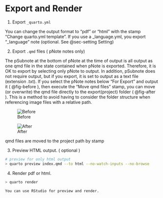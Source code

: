 

# Export and Render {#sec-export }



1. Export `_quarto.yml`

You can change the output format to "pdf" or "html"  with the stamp "Change quarto.yml template".
If you use a _language.yml, you export "_language" note (optional. See  @sec-setting Setting)


2. Export  `.qmd` files ( pNote notes only)

The pSubnote at the bottom of pNote at the time of output is all output as one qmd file in the state contained when pNote is exported. Therefore, it is OK to export by selecting only pNote to output. In addition, pSubnote does not require output, but if you export, it is set to output as a text file (extension .txt).
If you select the pNote notes below "For Export" and output it ( @fig-before ), then execute the "Move qmd files" stamp, you can move (or overwrite) the qmd file directly to the export(project) folder ( @fig-after ). This is a method to avoid having to consider the folder structure when referencing image files with a relative path.

::: {#fig-move-qmd layout-ncol=2}


![Before](screenshots/folder01.png){#fig-before}


![After](screenshots/folder02.png){#fig-after}

qmd files are moved to the project path by stamp

:::



3. Preview HTML output. ( optional )

```zsh
# preview for only html output
> quarto preview index.qmd --to html --no-watch-inputs --no-browse

```



4. Render pdf or html.

```zsh
> quarto render

```

    You can use RStudio for preview and render.





